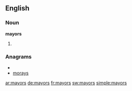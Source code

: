 ==English==

===Noun===
'''mayors'''

# {{plural of|[[mayor]]}}

===Anagrams===
* {{alphagram|amorsy}}
* [[morays#English|morays]]

[[ar:mayors]]
[[de:mayors]]
[[fr:mayors]]
[[sw:mayors]]
[[simple:mayors]]